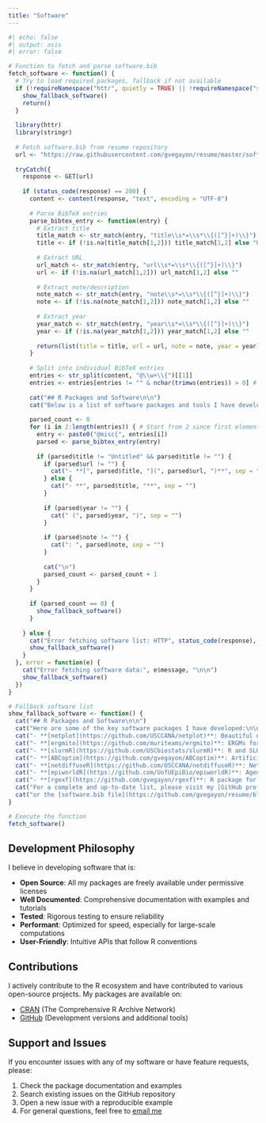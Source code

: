 ```yaml
---
title: "Software"
---
```


```r
#| echo: false
#| output: asis
#| error: false

# Function to fetch and parse software.bib
fetch_software <- function() {
  # Try to load required packages, fallback if not available
  if (!requireNamespace("httr", quietly = TRUE) || !requireNamespace("stringr", quietly = TRUE)) {
    show_fallback_software()
    return()
  }
  
  library(httr)
  library(stringr)
  
  # Fetch software.bib from resume repository
  url <- "https://raw.githubusercontent.com/gvegayon/resume/master/software.bib"
  
  tryCatch({
    response <- GET(url)
    
    if (status_code(response) == 200) {
      content <- content(response, "text", encoding = "UTF-8")
      
      # Parse BibTeX entries
      parse_bibtex_entry <- function(entry) {
        # Extract title
        title_match <- str_match(entry, "title\\s*=\\s*\\{([^}]+)\\}")
        title <- if (!is.na(title_match[1,2])) title_match[1,2] else "Untitled"
        
        # Extract URL
        url_match <- str_match(entry, "url\\s*=\\s*\\{([^}]+)\\}")
        url <- if (!is.na(url_match[1,2])) url_match[1,2] else ""
        
        # Extract note/description
        note_match <- str_match(entry, "note\\s*=\\s*\\{([^}]+)\\}")
        note <- if (!is.na(note_match[1,2])) note_match[1,2] else ""
        
        # Extract year
        year_match <- str_match(entry, "year\\s*=\\s*\\{([^}]+)\\}")
        year <- if (!is.na(year_match[1,2])) year_match[1,2] else ""
        
        return(list(title = title, url = url, note = note, year = year))
      }
      
      # Split into individual BibTeX entries
      entries <- str_split(content, "@\\w+\\{")[[1]]
      entries <- entries[entries != "" & nchar(trimws(entries)) > 0] # Remove empty entries
      
      cat("## R Packages and Software\n\n")
      cat("Below is a list of software packages and tools I have developed:\n\n")
      
      parsed_count <- 0
      for (i in 2:length(entries)) { # Start from 2 since first element is usually empty
        entry <- paste0("@misc{", entries[i])
        parsed <- parse_bibtex_entry(entry)
        
        if (parsed$title != "Untitled" && parsed$title != "") {
          if (parsed$url != "") {
            cat("- **[", parsed$title, "](", parsed$url, ")**", sep = "")
          } else {
            cat("- **", parsed$title, "**", sep = "")
          }
          
          if (parsed$year != "") {
            cat(" (", parsed$year, ")", sep = "")
          }
          
          if (parsed$note != "") {
            cat(": ", parsed$note, sep = "")
          }
          
          cat("\n")
          parsed_count <- parsed_count + 1
        }
      }
      
      if (parsed_count == 0) {
        show_fallback_software()
      }
      
    } else {
      cat("Error fetching software list: HTTP", status_code(response), "\n\n")
      show_fallback_software()
    }
  }, error = function(e) {
    cat("Error fetching software data:", e$message, "\n\n")
    show_fallback_software()
  })
}

# Fallback software list
show_fallback_software <- function() {
  cat("## R Packages and Software\n\n")
  cat("Here are some of the key software packages I have developed:\n\n")
  cat("- **[netplot](https://github.com/USCCANA/netplot)**: Beautiful network plots using ggplot2\n")
  cat("- **[ergmito](https://github.com/muriteams/ergmito)**: ERGMs for small networks\n") 
  cat("- **[slurmR](https://github.com/USCbiostats/slurmR)**: R and SLURM integration\n")
  cat("- **[ABCoptim](https://github.com/gvegayon/ABCoptim)**: Artificial Bee Colony optimization\n")
  cat("- **[netdiffuseR](https://github.com/USCCANA/netdiffuseR)**: Network diffusion analysis\n")
  cat("- **[epiworldR](https://github.com/UofUEpiBio/epiworldR)**: Agent-based modeling for epidemiology\n")
  cat("- **[rgexf](https://github.com/gvegayon/rgexf)**: R package for GEXF graph files\n\n")
  cat("For a complete and up-to-date list, please visit my [GitHub profile](https://github.com/gvegayon) ")
  cat("or the [software.bib file](https://github.com/gvegayon/resume/blob/master/software.bib) in my resume repository.\n\n")
}

# Execute the function
fetch_software()
```

## Development Philosophy

I believe in developing software that is:

- **Open Source**: All my packages are freely available under permissive licenses
- **Well Documented**: Comprehensive documentation with examples and tutorials  
- **Tested**: Rigorous testing to ensure reliability
- **Performant**: Optimized for speed, especially for large-scale computations
- **User-Friendly**: Intuitive APIs that follow R conventions

## Contributions

I actively contribute to the R ecosystem and have contributed to various open-source projects. My packages are available on:

- [CRAN](https://cran.r-project.org/) (The Comprehensive R Archive Network)
- [GitHub](https://github.com/gvegayon) (Development versions and additional tools)

## Support and Issues

If you encounter issues with any of my software or have feature requests, please:

1. Check the package documentation and examples
2. Search existing issues on the GitHub repository
3. Open a new issue with a reproducible example
4. For general questions, feel free to [email me](mailto:g.vegayon@gmail.com)